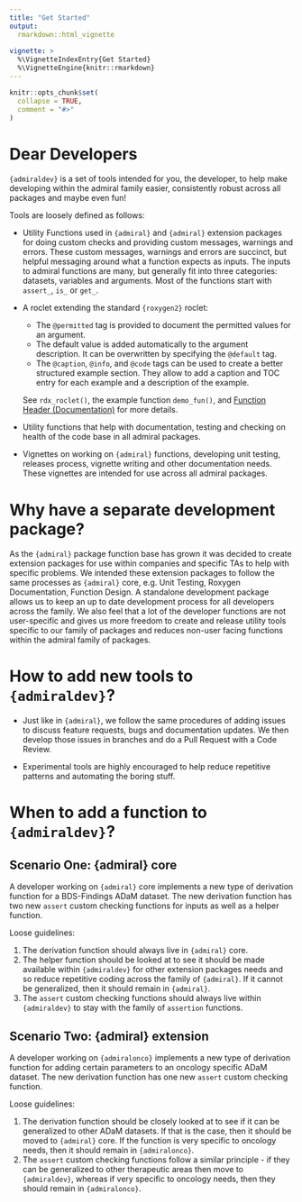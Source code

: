 ```yaml
---
title: "Get Started"
output: 
  rmarkdown::html_vignette
    
vignette: >
  %\VignetteIndexEntry{Get Started}
  %\VignetteEngine{knitr::rmarkdown}
---
```


```r
knitr::opts_chunk$set(
  collapse = TRUE,
  comment = "#>"
)
```


#  Dear Developers

`{admiraldev}` is a set of tools intended for you, the developer, to help make developing within the admiral family easier, consistently robust across all packages and maybe even fun! 

Tools are loosely defined as follows:

* Utility Functions used in `{admiral}` and `{admiral}` extension packages for
doing custom checks and providing custom messages, warnings and errors.  These
custom messages, warnings and errors are succinct, but helpful messaging around
what a function expects as inputs. The inputs to admiral functions are many, but
generally fit into three categories: datasets, variables and arguments. Most of
the functions start with `assert_`, `is_` or `get_`.

* A roclet extending the standard `{roxygen2}` roclet:
    - The `@permitted` tag is provided to document the permitted values for an
    argument.
    - The default value is added automatically to the argument description. It
    can be overwritten by specifying the `@default` tag.
    - The `@caption`, `@info`, and `@code` tags can be used to create a better
    structured example section. They allow to add a caption and TOC entry for
    each example and a description of the example.
    
  See `rdx_roclet()`, the example function `demo_fun()`, and [Function Header
  (Documentation)](programming_strategy.html#function-header-documentation) for
  more details.

* Utility functions that help with documentation, testing and checking on health of the code base in all admiral packages.

* Vignettes on working on `{admiral}` functions, developing unit testing, releases process, vignette writing and other documentation needs.  These vignettes are intended for use across all admiral packages.

# Why have a separate development package?

As the `{admiral}` package function base has grown it was decided to create extension packages for use within companies and specific TAs to help with specific problems. We intended these extension packages to follow the same processes as `{admiral}` core, e.g. Unit Testing, Roxygen Documentation, Function Design. A standalone development package allows us to keep an up to date development process for all developers across the family.  We also feel that a lot of the developer functions are not user-specific and gives us more freedom to create and release utility tools specific to our family of packages and reduces non-user facing functions within the admiral family of packages.

# How to add new tools to `{admiraldev}`?

* Just like in `{admiral}`, we follow the same procedures of adding issues to discuss feature requests, bugs and documentation updates.  We then develop those issues in branches and do a Pull Request with a Code Review.  

* Experimental tools are highly encouraged to help reduce repetitive patterns and automating the boring stuff.  

# When to add a function to `{admiraldev}`?

## **Scenario One: {admiral} core** 

A developer working on `{admiral}` core implements a new type of derivation function for a BDS-Findings ADaM dataset. The new derivation function has two new `assert` custom checking functions for inputs as well as a helper function.

Loose guidelines:

1. The derivation function should always live in `{admiral}` core.
1. The helper function should be looked at to see it should be made available within `{admiraldev}` for other extension packages needs and so reduce repetitive coding across the family of `{admiral}`. If it cannot be generalized, then it should remain in `{admiral}`.
1. The `assert` custom checking functions should always live within `{admiraldev}` to stay with the family of `assertion` functions.

## **Scenario Two: {admiral} extension** 

A developer working on `{admiralonco}` implements a new type of derivation function for adding certain parameters to an oncology specific ADaM dataset. The new derivation function has one new `assert` custom checking function. 

Loose guidelines:

1. The derivation function should be closely looked at to see if it can be generalized to other ADaM datasets.  If that is the case, then it should be moved to `{admiral}` core. If the function is very specific to oncology needs, then it should remain in `{admiralonco}`.
1. The `assert` custom checking functions follow a similar principle - if they can be generalized to other therapeutic areas then move to `{admiraldev}`, whereas if very specific to oncology needs, then they should remain in `{admiralonco}`.  
